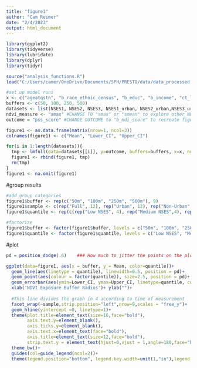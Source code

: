 ```yaml
---
title: "figure1"
author: "Cam Reimer"
date: "2/4/2023"
output: html_document
---
```


```r
library(ggplot2)
library(tidyverse)
library(lubridate)
library(dplyr)
library(tidyr)

source("analysis_functions.R")
load("C:/Users/camer/OneDrive/Documents/SPH/PRESTO/data/data_processed.RData")
```


```r
#set up model runs 
x <- c("ageatqstn", "b_race_ethnic_census", "b_educ", "b_income", "ct_lths") #Model 3 (without ct_HHinc)
buffers <- c(50, 100, 250, 500)
datasets <- list(NSES1, NSES2, NSES3, NSES1_urban, NSES2_urban,NSES3_urban, NSES1_rural, NSES2_rural, NSES3_rural)
ndvi_measure <- "amax" #CHANGE TO "smax" or "smean" to explore other NDVI measures
outcome = "pss_score" #CHANGE OUTCOME to "b_mdi_score" to recreate figure 1b

figure1 <- as.data.frame(matrix(nrow=1, ncol=3))
colnames(figure1) <- c("Mean", "Lower_CI", "Upper_CI")

for(i in 1:length(datasets)){
  tmp <- lmfull(data=datasets[[i]], y=outcome, buffers=buffers, x=x, ndvi_measure=ndvi_measure)$results
  figure1 <- rbind(figure1, tmp)
  rm(tmp)
}
figure1 <- na.omit(figure1)

```

#group results 
```r
#add group categories 
figure1$buffer <- rep(c("50m", "100m", "250m", "500m"), 9)
figure1$sample <- c(rep("Full", 12), rep("Urban", 12), rep("Non-Urban", 12))
figure1$quantile <- rep(c(rep("Low NSES", 4), rep("Medium NSES",4), rep("High NSES",4)),3) 

#factorize
figure1$buffer <- factor(figure1$buffer, levels = c("50m", "100m", "250m", "500m"))
figure1$quantile <- factor(figure1$quantile, levels = c("Low NSES", "Medium NSES", "High NSES"))
```

#plot
```r
pd = position_dodge(.6)    ### How much to jitter the points on the plot

ggplot(data=figure1, aes(x = buffer, y = Mean, color=quantile))+
  geom_line(aes(linetype = quantile), linewidth=0.5, position = pd)+
  geom_point(aes(colour = factor(quantile)), size=2.5, position = pd)+
  geom_errorbar(aes(ymin=Lower_CI, ymax=Upper_CI, linetype=quantile, col=quantile), linewidth=0.8, position = pd)+
  xlab('NDVI Exposure Buffer Radius')+ ylab("")+
  
  #This line divides the graph in 4 according to time of measurement
  facet_wrap(~sample,strip.position="left",nrow=9,scales = "free_y")+
  geom_hline(yintercept =0, linetype=1)+
  theme(plot.title=element_text(size=16,face="bold"),
        axis.text.y=element_blank(),
        axis.ticks.y=element_blank(),
        axis.text.x=element_text(face="bold"),
        axis.title=element_text(size=12,face="bold"),
        strip.text.y = element_text(hjust=0,vjust = 1,angle=180,face="bold"))+
  theme_bw()+
  guides(col=guide_legend(ncol=2))+
  theme(legend.position="bottom", legend.key.width=unit(1,"in"),legend.title = element_blank(),legend.text = element_text(colour="black", size = 11))  
  

```
